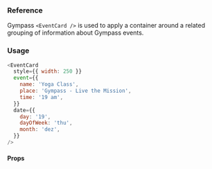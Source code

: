 ### Reference

Gympass `<EventCard />` is used to apply a container around a related
grouping of information about Gympass events.

### Usage

```javascript type=expo
<EventCard
  style={{ width: 250 }}
  event={{
    name: 'Yoga Class',
    place: 'Gympass - Live the Mission',
    time: '19 am',
  }}
  date={{
    day: '19',
    dayOfWeek: 'thu',
    month: 'dez',
  }}
/>
```

#### Props

<PropsTable component="EventCard" platform="native" />
